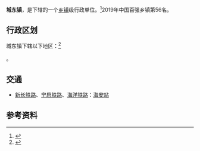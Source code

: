 {{中国乡级行政区|32/06/21/101/000}}

'''城东镇'''，是{{PRC admin/fullname|32/06/21/101/000|3}}下辖的一个[[乡镇|乡镇]]级行政单位。<ref>{{PRC admin/ref sgc|{{PRC admin/parent|32/06/21/101/000}}}}</ref>2019年中国百强乡镇第56名。

== 行政区划 ==

城东镇下辖以下地区：<ref>{{PRC admin/ref sgc|32/06/21/101/000}}</ref>

{{PRC admin/children|32/06/21/101/000}}。

== 交通 ==
* {{rint|cn|rail}}[[新长铁路|新长铁路]]、{{rint|cn|rail}}[[宁启铁路|宁启铁路]]、{{rint|cn|rail}}[[海洋铁路|海洋铁路]]：[[海安站|海安站]]

== 参考资料 ==
{{reflist}}

{{PRC admin/navcat|32/06/21/101/000}}